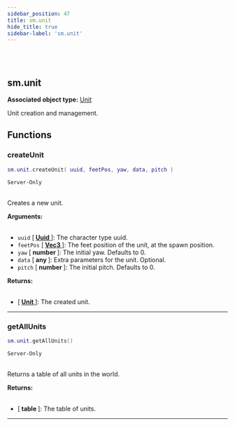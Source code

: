 ```yaml
---
sidebar_position: 47
title: sm.unit
hide_title: true
sidebar-label: 'sm.unit'
---
```


<br></br>

## sm.unit

**Associated object type:** [Unit](/docs/lua/game_script_env/userdata/Unit)

Unit creation and management.

## Functions

### createUnit

```lua
sm.unit.createUnit( uuid, feetPos, yaw, data, pitch )
```
<code>Server-Only</code> <br></br>

Creates a new unit.

<strong>Arguments:</strong> <br></br>

- <code>uuid</code> [<strong> <a href="/docs/lua/game_script_env/userdata/Uuid"> Uuid </a> </strong>]: The character type uuid.
- <code>feetPos</code> [<strong> <a href="/docs/lua/game_script_env/userdata/Vec3"> Vec3 </a> </strong>]: The feet position of the unit, at the spawn position.
- <code>yaw</code> [<strong> number </strong>]: The initial yaw. Defaults to 0.
- <code>data</code> [<strong> any </strong>]: Extra parameters for the unit. Optional.
- <code>pitch</code> [<strong> number </strong>]: The initial pitch. Defaults to 0.

<strong>Returns:</strong> <br></br>

- [<strong> <a href="/docs/lua/game_script_env/userdata/Unit"> Unit </a> </strong>]: The created unit.

---

### getAllUnits

```lua
sm.unit.getAllUnits()
```
<code>Server-Only</code> <br></br>

Returns a table of all units in the world.

<strong>Returns:</strong> <br></br>

- [<strong> table </strong>]: The table of units.

---



